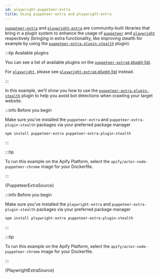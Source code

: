 ```yaml
---
id: playwright-puppeteer-extra
title: Using puppeteer-extra and playwright-extra
---
```



[`puppeteer-extra`](https://www.npmjs.com/package/puppeteer-extra) and [`playwright-extra`](https://www.npmjs.com/package/playwright-extra) are community-built
libraries that bring in a plugin system to enhance the usage of [`puppeteer`](https://www.npmjs.com/package/puppeteer) and
[`playwright`](https://www.npmjs.com/package/playwright) respectively (bringing in extra functionality, like improving stealth for
example by using the [`puppeteer-extra-plugin-stealth`](https://www.npmjs.com/package/puppeteer-extra-plugin-stealth) plugin).

:::tip Available plugins

You can see a list of available plugins on the [`puppeteer-extra`s plugin list](https://www.npmjs.com/package/puppeteer-extra#plugins).

For [`playwright`](https://www.npmjs.com/package/playwright), please see [`playwright-extra`s plugin list](https://www.npmjs.com/package/playwright-extra#plugins) instead.

:::

In this example, we'll show you how to use the [`puppeteer-extra-plugin-stealth`](https://www.npmjs.com/package/puppeteer-extra-plugin-stealth) plugin
to help you avoid bot detections when crawling your target website.

<Tabs>
<TabItem value="puppeteer" label="Puppeteer & puppeteer-extra" default>

:::info Before you begin

Make sure you've installed the `puppeteer-extra` and `puppeteer-extra-plugin-stealth` packages via your preferred package manager

```bash
npm install puppeteer-extra puppeteer-extra-plugin-stealth
```

:::

:::tip

To run this example on the Apify Platform, select the `apify/actor-node-puppeteer-chrome` image for your Dockerfile.

:::

<CodeBlock className="language-js" title="src/crawler.ts">
    {PuppeteerExtraSource}
</CodeBlock>

</TabItem>

<TabItem value="playwright" label="Playwright & playwright-extra">

:::info Before you begin

Make sure you've installed the `playwright-extra` and `puppeteer-extra-plugin-stealth` packages via your preferred package manager

```bash
npm install playwright-extra puppeteer-extra-plugin-stealth
```

:::

:::tip

To run this example on the Apify Platform, select the `apify/actor-node-puppeteer-chrome` image for your Dockerfile.

:::

<CodeBlock className="language-js" title="src/crawler.ts">
    {PlaywrightExtraSource}
</CodeBlock>

</TabItem>

</Tabs>
